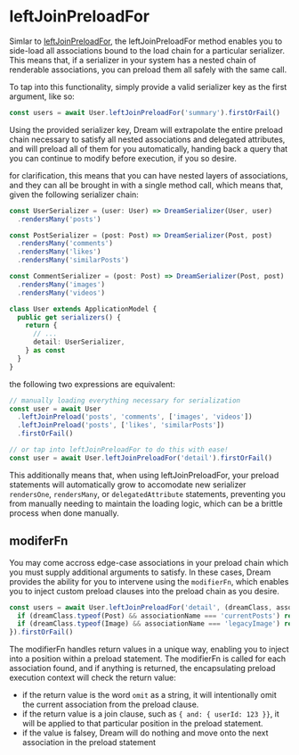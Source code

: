 # leftJoinPreloadFor

Simlar to [leftJoinPreloadFor](/docs/models/querying/preloadFor), the leftJoinPreloadFor method enables you to side-load all associations bound to the load chain for a particular serializer. This means that, if a serializer in your system has a nested chain of renderable associations, you can preload them all safely with the same call.

To tap into this functionality, simply provide a valid serializer key as the first argument, like so:

```ts
const users = await User.leftJoinPreloadFor('summary').firstOrFail()
```

Using the provided serializer key, Dream will extrapolate the entire preload chain necessary to satisfy all nested associations and delegated attributes, and will preload all of them for you automatically, handing back a query that you can continue to modify before execution, if you so desire.

for clarification, this means that you can have nested layers of associations, and they can all be brought in with a single method call, which means that, given the following serializer chain:

```ts
const UserSerializer = (user: User) => DreamSerializer(User, user)
  .rendersMany('posts')

const PostSerializer = (post: Post) => DreamSerializer(Post, post)
  .rendersMany('comments')
  .rendersMany('likes')
  .rendersMany('similarPosts')

const CommentSerializer = (post: Post) => DreamSerializer(Post, post)
  .rendersMany('images')
  .rendersMany('videos')

class User extends ApplicationModel {
  public get serializers() {
    return {
      // ...
      detail: UserSerializer,
    } as const
  }
}
```

the following two expressions are equivalent:

```ts
// manually loading everything necessary for serialization
const user = await User
  .leftJoinPreload('posts', 'comments', ['images', 'videos'])
  .leftJoinPreload('posts', ['likes', 'similarPosts'])
  .firstOrFail()

// or tap into leftJoinPreloadFor to do this with ease!
const user = await User.leftJoinPreloadFor('detail').firstOrFail()
```

This additionally means that, when using leftJoinPreloadFor, your preload statements will automatically grow to accomodate new serializer `rendersOne`, `rendersMany`, or `delegatedAttribute` statements, preventing you from manually needing to maintain the loading logic, which can be a brittle process when done manually.

## modiferFn

You may come accross edge-case associations in your preload chain which you must supply additional arguments to satisfy. In these cases, Dream provides the ability for you to intervene using the `modifierFn`, which enables you to inject custom preload clauses into the preload chain as you desire.

```ts
const users = await User.leftJoinPreloadFor('detail', (dreamClass, associationName) => {
  if (dreamClass.typeof(Post) && associationName === 'currentPosts') return { and: { userId: user.id }}
  if (dreamClass.typeof(Image) && associationName === 'legacyImage') return 'omit'
}).firstOrFail()
```

The modifierFn handles return values in a unique way, enabling you to inject into a position within a preload statement. The modifierFn is called for each association found, and if anything is returned, the encapsulating preload execution context will check the return value:

* if the return value is the word `omit` as a string, it will intentionally omit the current association from the preload clause.
* if the return value is a join clause, such as `{ and: { userId: 123 }}`, it will be applied to that particular position in the preload statement.
* if the value is falsey, Dream will do nothing and move onto the next association in the preload statement